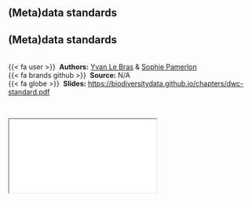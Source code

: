 ## (Meta)data standards {.unnumbered}


::: {.callout-note icon=true appearance="simple"}
## (Meta)data standards

<br />
{{< fa user >}} &nbsp;**Authors:** [Yvan Le Bras](https://scholar.google.fr/citations?user=PVBOyvYAAAAJ&hl=fr) & [Sophie Pamerlon](https://www.patrinat.fr/fr/annuaire/sophie-pamerlon-6148)<br/>
{{< fa brands github >}} &nbsp;**Source:** N/A<br/>
{{< fa globe >}} &nbsp;**Slides:** <https://biodiversitydata.github.io/chapters/dwc-standard.pdf>
:::


<br />

<div class="container">
  <iframe class="responsive-iframe" src="dwc-standard.pdf"></iframe>
</div>
